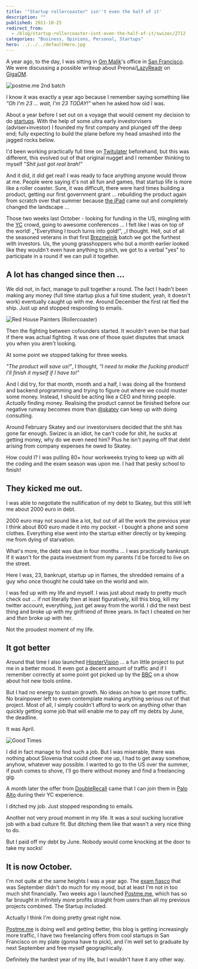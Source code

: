 ```yaml
---
title: '"Startup rollercoaster" isn''t even the half of it'
description: ""
published: 2011-10-25
redirect_from:
  - /blog/startup-rollercoaster-isnt-even-the-half-of-it/swizec/2712
categories: "Business, Opinions, Personal, Startups"
hero: ../../../defaultHero.jpg
---
```


A year ago, to the day, I was sitting in [Om Malik](http://en.wikipedia.org/wiki/Om_Malik)'s office in [San Francisco](<http://maps.google.com/maps?ll=37.7793,-122.4192&spn=0.1,0.1&q=37.7793,-122.4192 (San%20Francisco)&t=h>). We were discussing a possible writeup about Preona/[LazyReadr](http://yukaii.com/web/lazyreadr/) on [GigaOM](http://www.gigaom.com "Om Malik").

![postme.me 2nd batch](https://swizec.com/wp-content/uploads/2011/10/tumblr_ltmfltFSp91qekjngo1_500.jpg)

I know it was exactly a year ago because I remember saying something like _"Oh I'm 23 ... wait, I'm 23 TODAY!"_ when he asked how old I was.

About a year before I set out on a voyage that would cement my decision to do [startups](http://en.wikipedia.org/wiki/Startup_company "Startup company"). With the help of some ultra early investorvisers (adviser+investor) I founded my first company and plunged off the deep end; fully expecting to build the plane before my head smashed into the jagged rocks below.

I'd been working practically full time on [Twitulater](http://twitulater.com/ "Twitulater") beforehand, but this was different, this evolved out of that original nugget and I remember thinking to myself "_Shit just got real brah!"_

And it did, it did get real! I was ready to face anything anyone would throw at me. People were saying it's not all fun and games, that startup life is more like a roller coaster. Sure, it was difficult, there were hard times building a product, getting our first government grant ... rebuilding the product again from scratch over that summer because [the iPad](http://www.apple.com/ipad/ "iPad") came out and completely changed the landscape ...

Those two weeks last October - looking for funding in the US, mingling with the [YC](http://www.ycombinator.com "Y Combinator") crowd, going to awesome conferences ... I felt like I was on top of the world! \_"Everything I touch turns into gold!", \_I thought. Hell, out of all the seasoned veterans in that first [Brezmejnik](http://www.brezmejnik.si/) batch we got the furthest with investors. Us, the young grasshoppers who but a month earlier looked like they wouldn't even have anything to pitch, we got to a verbal "yes" to participate in a round if we can pull it together.

## A lot has changed since then ...

We did not, in fact, manage to pull together a round. The fact I hadn't been making any money (full time startup plus a full time student, yeah, it doesn't work) eventually caught up with me. Around December the first rat fled the ship. Just up and stopped responding to emails.

![Red House Painters (Rollercoaster)](https://swizec.com/wp-content/uploads/2011/10/300px-RHP-Rollercoaster1.jpg)

Then the fighting between cofounders started. It wouldn't even be that bad if there was actual fighting. It was one of those quiet disputes that smack you when you aren't looking.

At some point we stopped talking for three weeks.

_"The product will save us!"_, I thought, _"I need to make the fucking product! I'll finish it myself if I have to!"_

And I did try, for that month, month and a half, I was doing all the frontend and backend programming and trying to figure out where we could muster some money. Instead, I should be acting like a CEO and hiring people. _Actually_ finding money. Realising the product cannot be finished before our negative runway becomes more than [@skatey](http://twitter.com/skatey) can keep up with doing consulting.

Around February Skatey and our investorvisers decided that the shit has gone far enough. Swizec is an idiot, he can't code for shit, he sucks at getting money, why do we even need him? Plus he isn't paying off that debt arising from company expenses he owed to Skatey.

How could I? I was pulling 80+ hour workweeks trying to keep up with all the coding and the exam season was upon me. I had that pesky school to finish!

## They kicked me out.

I was able to negotiate the nullification of my debt to Skatey, but this still left me about 2000 euro in debt.

2000 euro may not sound like a lot, but out of all the work the previous year I think about 800 euro made it into my pocket - I bought a phone and some clothes. Everything else went into the startup either directly or by keeping me from dying of starvation.

What's more, the debt was due in four months ... I was practically bankrupt. If it wasn't for the pasta investment from my parents I'd be forced to live on the street.

Here I was, 23, bankrupt, startup up in flames, the shredded remains of a guy who once thought he could take on the world and win.

I was fed up with my life and myself. I was just about ready to pretty much check out ... if not literally then at least figuratively, kill this blog, kill my twitter account, everything, just get away from the world. I did the next best thing and broke up with my girlfriend of three years. In fact I cheated on her and _then_ broke up with her.

Not the proudest moment of my life.

## It got better

Around that time I also launched [HipsterVision](http://hipstervision.org) ... a fun little project to put me in a better mood. It even got a decent amount of traffic and if I remember correctly at some point got picked up by the [BBC](http://www.bbc.co.uk/ "BBC") on a show about hot new tools online.

But I had no energy to sustain growth. No ideas on how to get more traffic. No brainpower left to even contemplate making anything serious out of that project. Most of all, I simply couldn't afford to work on anything other than quickly getting some job that will enable me to pay off my debts by June, the deadline.

It was April.

![Good Times](https://swizec.com/wp-content/uploads/2011/10/152458957_9d68be3827_m1.jpg)

I did in fact manage to find such a job. But I was miserable, there was nothing about Slovenia that could cheer me up, I had to get away somehow, anyhow, whatever way possible. I wanted to go to the US over the summer, if push comes to shove, I'll go there without money and find a freelancing gig.

A month later the offer from [DoubleRecall](http://doublerecall.com/#top) came that I can join them in [Palo Alto](<http://maps.google.com/maps?ll=37.4291666667,-122.138055556&spn=0.1,0.1&q=37.4291666667,-122.138055556 (Palo%20Alto%2C%20California)&t=h>) during their YC experience.

I ditched my job. Just stopped responding to emails.

Another not very proud moment in my life. It was a soul sucking lucrative job with a bad culture fit. But ditching them like that wasn't a very nice thing to do.

But I paid off my debt by June. Nobody would come knocking at the door to take my socks!

## It is now October.

I'm not quite at the same heights I was a year ago. The [exam fiasco](https://swizec.com/blog/i-suck-at-formal-education-or-does-education-suck/ "I suck at [formal] education or does education suck?") that was September didn't do much for my mood, but at least I'm not in too much shit financially. Two weeks ago I launched [Postme.me](http://postme.me), which has so far brought in infinitely more profits straight from users than all my previous projects combined. The Startup included.

Actually I think I'm doing pretty great right now.

[Postme.me](http://postme.me) is doing well and getting better, this blog is getting increasingly more traffic, I have two freelancing offers from cool startups in San Francisco on my plate (gonna have to pick), and I'm well set to graduate by next September and free myself geographically.

Definitely the hardest year of my life, but I wouldn't have it any other way.